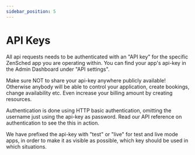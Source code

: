 ```yaml
---
sidebar_position: 5
---
```


# API Keys

<WorkingWithApiAlert />

All api requests needs to be authenticated with an "API key" for the specific ZenSched app you are operating within. You can find your app's api-key in the Admin Dashboard under "API settings".

Make sure NOT to share your api-key anywhere publicly available! Otherwise anybody will be able to control your application, create bookings, change availability etc. Even increase your billing amount by creating resources.

Authentication is done using HTTP basic authentication, omitting the username just using the api-key as password. Read our API reference on authentication to see the this in action.

We have prefixed the api-key with "test" or "live" for test and live mode apps, in order to make it as visible as possible, which key should be used in which situations.